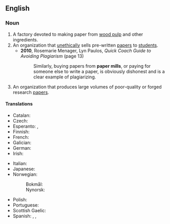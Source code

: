 {{also|papermill}}

==English==
{{wikipedia}}

===Noun===
{{en-noun}}

# A factory devoted to making paper from [[wood pulp]] and other ingredients.
# An organization that [[unethical]]ly sells pre-written [[paper]]s to [[student]]s.
#* '''2010''', Rosemarie Menager, Lyn Paulos, ''Quick Coach Guide to Avoiding Plagiarism'' (page 13)
#*: Similarly, buying papers from '''paper mills''', or paying for someone else to write a paper, is obviously dishonest and is a clear example of plagiarizing.
# An organization that produces large volumes of poor-quality or forged research [[papers]].

====Translations====
{{trans-top|factory}}
* Catalan: {{t+|ca|paperera|f}}
* Czech: {{t+|cs|papírna|f}}
* Esperanto: {{t|eo|paperfarejo}}, {{t|eo|papermuelejo}}
* Finnish: {{t+|fi|paperitehdas}}
* French: {{t+|fr|papeterie|f}}
* Galician: {{t|gl|papeleira|f}}
* German: {{t+|de|Papierfabrik|f}}
* Irish: {{t|ga|muileann páipéir|m}}
{{trans-mid}}
* Italian: {{t+|it|cartiera|f}}
* Japanese: {{t|ja|製紙工場|tr=seishikōjō|sc=Jpan}}
* Norwegian:
*: Bokmål: {{t|nb|papirfabrikk|m}}
*: Nynorsk: {{t|nn|papirfabrikk|m}}
* Polish: {{t+|pl|papiernia|f}}
* Portuguese: {{t|pt|papeleira|f}}
* Scottish Gaelic: {{t|gd|muileann-pàipeir|m}}
* Spanish: {{t|es|papelera|f}}, {{t|es|fábrica de celulosa|f}}, {{t|es|fábrica de papel|f}}
{{trans-bottom}}